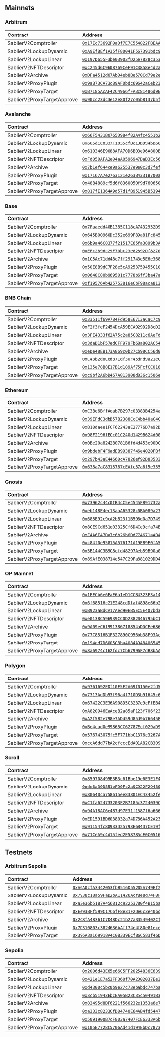 ## Mainnets

### Arbitrum

| Contract | Address | Deployment |
| :-------- | :-------- | :--------- |
| SablierV2Comptroller | [`0x17Ec73692F0aDf7E7C554822FBEAACB4BE781762`](https://arbiscan.io/address/0x17Ec73692F0aDf7E7C554822FBEAACB4BE781762) | [`lockup-v1.0`](https://github.com/sablier-labs/sdk/blob/main/deployments/lockup/v1.0) |
| SablierV2LockupDynamic | [`0xA9EfBEf1A35fF80041F567391bdc9813b2D50197`](https://arbiscan.io/address/0xA9EfBEf1A35fF80041F567391bdc9813b2D50197) | [`lockup-v1.0`](https://github.com/sablier-labs/sdk/blob/main/deployments/lockup/v1.0) |
| SablierV2LockupLinear | [`0x197D655F3be03903fD25e7828c3534504bfe525e`](https://arbiscan.io/address/0x197D655F3be03903fD25e7828c3534504bfe525e) | [`lockup-v1.0`](https://github.com/sablier-labs/sdk/blob/main/deployments/lockup/v1.0) |
| SablierV2NFTDescriptor | [`0xc245d6C9608769CeF91C3858e4d2a74802B9f1bB`](https://arbiscan.io/address/0xc245d6C9608769CeF91C3858e4d2a74802B9f1bB) | [`lockup-v1.0`](https://github.com/sablier-labs/sdk/blob/main/deployments/lockup/v1.0) |
| SablierV2Archive | [`0xDFa4512d07AbD4eb8Be570Cd79e2e6Fe21ff15C9`](https://arbiscan.io/address/0xDFa4512d07AbD4eb8Be570Cd79e2e6Fe21ff15C9) | [`lockup-v1.0`](https://github.com/sablier-labs/sdk/blob/main/deployments/lockup/v1.0) |
| SablierV2ProxyPlugin | [`0x9aB73CA73c89AF0bdc69642aCeb23CC6A55A514C`](https://arbiscan.io/address/0x9aB73CA73c89AF0bdc69642aCeb23CC6A55A514C) | [`lockup-v1.0`](https://github.com/sablier-labs/sdk/blob/main/deployments/lockup/v1.0) |
| SablierV2ProxyTarget | [`0xB7185AcAF42C4966fFA3c81486d9ED9633aa4c13`](https://arbiscan.io/address/0xB7185AcAF42C4966fFA3c81486d9ED9633aa4c13) | [`lockup-v1.0`](https://github.com/sablier-labs/sdk/blob/main/deployments/lockup/v1.0) |
| SablierV2ProxyTargetApprove | [`0x90cc23dc3e12e80f27c05b8137b5f0d2b1edfa20`](https://arbiscan.io/address/0x90cc23dc3e12e80f27c05b8137b5f0d2b1edfa20) | [`lockup-v1.0`](https://github.com/sablier-labs/sdk/blob/main/deployments/lockup/v1.0) |

### Avalanche

| Contract | Address | Deployment |
| :-------- | :-------- | :--------- |
| SablierV2Comptroller | [`0x66F5431B0765D984f82A4fc4551b2c9ccF7eAC9C`](https://snowtrace.io/address/0x66F5431B0765D984f82A4fc4551b2c9ccF7eAC9C) | [`lockup-v1.0`](https://github.com/sablier-labs/sdk/blob/main/deployments/lockup/v1.0) |
| SablierV2LockupDynamic | [`0x665d1C8337F1035cfBe13DD94bB669110b975f5F`](https://snowtrace.io/address/0x665d1C8337F1035cfBe13DD94bB669110b975f5F) | [`lockup-v1.0`](https://github.com/sablier-labs/sdk/blob/main/deployments/lockup/v1.0) |
| SablierV2LockupLinear | [`0x610346E9088AFA70D6B03e96A800B3267E75cA19`](https://snowtrace.io/address/0x610346E9088AFA70D6B03e96A800B3267E75cA19) | [`lockup-v1.0`](https://github.com/sablier-labs/sdk/blob/main/deployments/lockup/v1.0) |
| SablierV2NFTDescriptor | [`0xFd050AFA2e04aA0596947DaD3Ec5690162aDc77F`](https://snowtrace.io/address/0xFd050AFA2e04aA0596947DaD3Ec5690162aDc77F) | [`lockup-v1.0`](https://github.com/sablier-labs/sdk/blob/main/deployments/lockup/v1.0) |
| SablierV2Archive | [`0x7b1ef644ce9a625537e9e0c3d7fef3be667e6159`](https://snowtrace.io/address/0x7b1ef644ce9a625537e9e0c3d7fef3be667e6159) | [`lockup-v1.0`](https://github.com/sablier-labs/sdk/blob/main/deployments/lockup/v1.0) |
| SablierV2ProxyPlugin | [`0x17167A7e2763121e263B4331B700a1BF9113b387`](https://snowtrace.io/address/0x17167A7e2763121e263B4331B700a1BF9113b387) | [`lockup-v1.0`](https://github.com/sablier-labs/sdk/blob/main/deployments/lockup/v1.0) |
| SablierV2ProxyTarget | [`0x48B4889cf5d6f8360050f9d7606505F1433120BC`](https://snowtrace.io/address/0x48B4889cf5d6f8360050f9d7606505F1433120BC) | [`lockup-v1.0`](https://github.com/sablier-labs/sdk/blob/main/deployments/lockup/v1.0) |
| SablierV2ProxyTargetApprove | [`0x817fE1364A9d57d1fB951945B53942234163Ef10`](https://snowtrace.io/address/0x817fE1364A9d57d1fB951945B53942234163Ef10) | [`lockup-v1.0`](https://github.com/sablier-labs/sdk/blob/main/deployments/lockup/v1.0) |

### Base

| Contract | Address | Deployment |
| :-------- | :-------- | :--------- |
| SablierV2Comptroller | [`0x7Faaedd40B1385C118cA7432952D9DC6b5CbC49e`](https://basescan.org/address/0x7Faaedd40B1385C118cA7432952D9DC6b5CbC49e) | [`lockup-v1.0`](https://github.com/sablier-labs/sdk/blob/main/deployments/lockup/v1.0) |
| SablierV2LockupDynamic | [`0x645B00960Dc352e699F89a81Fc845C0C645231cf`](https://basescan.org/address/0x645B00960Dc352e699F89a81Fc845C0C645231cf) | [`lockup-v1.0`](https://github.com/sablier-labs/sdk/blob/main/deployments/lockup/v1.0) |
| SablierV2LockupLinear | [`0x6b9a46C8377f21517E65fa3899b3A9Fab19D17f5`](https://basescan.org/address/0x6b9a46C8377f21517E65fa3899b3A9Fab19D17f5) | [`lockup-v1.0`](https://github.com/sablier-labs/sdk/blob/main/deployments/lockup/v1.0) |
| SablierV2NFTDescriptor | [`0xEFc2896c29F70bc23e82892Df827d4e2259028Fd`](https://basescan.org/address/0xEFc2896c29F70bc23e82892Df827d4e2259028Fd) | [`lockup-v1.0`](https://github.com/sablier-labs/sdk/blob/main/deployments/lockup/v1.0) |
| SablierV2Archive | [`0x1C5Ac71dd48c7ff291743e5E6e3689ba92F73cC6`](https://basescan.org/address/0x1C5Ac71dd48c7ff291743e5E6e3689ba92F73cC6) | [`lockup-v1.0`](https://github.com/sablier-labs/sdk/blob/main/deployments/lockup/v1.0) |
| SablierV2ProxyPlugin | [`0x50E8B9dC7F28e5cA9253759455C1077e497c4232`](https://basescan.org/address/0x50E8B9dC7F28e5cA9253759455C1077e497c4232) | [`lockup-v1.0`](https://github.com/sablier-labs/sdk/blob/main/deployments/lockup/v1.0) |
| SablierV2ProxyTarget | [`0x0648C80b969501c7778b6ff3ba47aBb78fEeDF39`](https://basescan.org/address/0x0648C80b969501c7778b6ff3ba47aBb78fEeDF39) | [`lockup-v1.0`](https://github.com/sablier-labs/sdk/blob/main/deployments/lockup/v1.0) |
| SablierV2ProxyTargetApprove | [`0xf19576Ab425753816eCbF98aca8132A0f693aEc5`](https://basescan.org/address/0xf19576Ab425753816eCbF98aca8132A0f693aEc5) | [`lockup-v1.0`](https://github.com/sablier-labs/sdk/blob/main/deployments/lockup/v1.0) |

### BNB Chain

| Contract | Address | Deployment |
| :-------- | :-------- | :--------- |
| SablierV2Comptroller | [`0x33511f69A784Fd958E6713aCaC7c9dCF1A5578E8`](https://bscscan.com/address/0x33511f69A784Fd958E6713aCaC7c9dCF1A5578E8) | [`lockup-v1.0`](https://github.com/sablier-labs/sdk/blob/main/deployments/lockup/v1.0) |
| SablierV2LockupDynamic | [`0xF2f3feF2454DcA59ECA929D2D8cD2a8669Cc6214`](https://bscscan.com/address/0xF2f3feF2454DcA59ECA929D2D8cD2a8669Cc6214) | [`lockup-v1.0`](https://github.com/sablier-labs/sdk/blob/main/deployments/lockup/v1.0) |
| SablierV2LockupLinear | [`0x3FE4333f62A75c2a85C8211c6AeFd1b9Bfde6e51`](https://bscscan.com/address/0x3FE4333f62A75c2a85C8211c6AeFd1b9Bfde6e51) | [`lockup-v1.0`](https://github.com/sablier-labs/sdk/blob/main/deployments/lockup/v1.0) |
| SablierV2NFTDescriptor | [`0x3daD1bF57edCFF979Fb68a802AC54c5AAfB78F4c`](https://bscscan.com/address/0x3daD1bF57edCFF979Fb68a802AC54c5AAfB78F4c) | [`lockup-v1.0`](https://github.com/sablier-labs/sdk/blob/main/deployments/lockup/v1.0) |
| SablierV2Archive | [`0xeDe48EB173A869c0b27Cb98CC56d00BC391e5887`](https://bscscan.com/address/0xeDe48EB173A869c0b27Cb98CC56d00BC391e5887) | [`lockup-v1.0`](https://github.com/sablier-labs/sdk/blob/main/deployments/lockup/v1.0) |
| SablierV2ProxyPlugin | [`0xC43b2d8CedB71df30F45dFd9a21eC1E50A813bD6`](https://bscscan.com/address/0xC43b2d8CedB71df30F45dFd9a21eC1E50A813bD6) | [`lockup-v1.0`](https://github.com/sablier-labs/sdk/blob/main/deployments/lockup/v1.0) |
| SablierV2ProxyTarget | [`0x135e78B8E17B1d189Af75FcfCC018ab2E6c7b879`](https://bscscan.com/address/0x135e78B8E17B1d189Af75FcfCC018ab2E6c7b879) | [`lockup-v1.0`](https://github.com/sablier-labs/sdk/blob/main/deployments/lockup/v1.0) |
| SablierV2ProxyTargetApprove | [`0xc9bf2A6bD467A813908d836c1506efE61E465761`](https://bscscan.com/address/0xc9bf2A6bD467A813908d836c1506efE61E465761) | [`lockup-v1.0`](https://github.com/sablier-labs/sdk/blob/main/deployments/lockup/v1.0) |

### Ethereum

| Contract | Address | Deployment |
| :-------- | :-------- | :--------- |
| SablierV2Comptroller | [`0xC3Be6BffAeab7B297c03383B4254aa3Af2b9a5BA`](https://etherscan.io/address/0xC3Be6BffAeab7B297c03383B4254aa3Af2b9a5BA) | [`lockup-v1.0`](https://github.com/sablier-labs/sdk/blob/main/deployments/lockup/v1.0) |
| SablierV2LockupDynamic | [`0x39EFdC3dbB57B2388CcC4bb40aC4CB1226Bc9E44`](https://etherscan.io/address/0x39EFdC3dbB57B2388CcC4bb40aC4CB1226Bc9E44) | [`lockup-v1.0`](https://github.com/sablier-labs/sdk/blob/main/deployments/lockup/v1.0) |
| SablierV2LockupLinear | [`0xB10daee1FCF62243aE27776D7a92D39dC8740f95`](https://etherscan.io/address/0xB10daee1FCF62243aE27776D7a92D39dC8740f95) | [`lockup-v1.0`](https://github.com/sablier-labs/sdk/blob/main/deployments/lockup/v1.0) |
| SablierV2NFTDescriptor | [`0x98F2196fECc01C240d1429B624d007Ca268EEA29`](https://etherscan.io/address/0x98F2196fECc01C240d1429B624d007Ca268EEA29) | [`lockup-v1.0`](https://github.com/sablier-labs/sdk/blob/main/deployments/lockup/v1.0) |
| SablierV2Archive | [`0x0Be20a8242B0781B6fd4d453e90DCC1CcF7DBcc6`](https://etherscan.io/address/0x0Be20a8242B0781B6fd4d453e90DCC1CcF7DBcc6) | [`lockup-v1.0`](https://github.com/sablier-labs/sdk/blob/main/deployments/lockup/v1.0) |
| SablierV2ProxyPlugin | [`0x9bdebF4F9adEB99387f46e4020FBf3dDa885D2b8`](https://etherscan.io/address/0x9bdebF4F9adEB99387f46e4020FBf3dDa885D2b8) | [`lockup-v1.0`](https://github.com/sablier-labs/sdk/blob/main/deployments/lockup/v1.0) |
| SablierV2ProxyTarget | [`0x297b43aE44660cA7826ef92D8353324C018573Ef`](https://etherscan.io/address/0x297b43aE44660cA7826ef92D8353324C018573Ef) | [`lockup-v1.0`](https://github.com/sablier-labs/sdk/blob/main/deployments/lockup/v1.0) |
| SablierV2ProxyTargetApprove | [`0x638a7aC8315767cEAfc57a6f5e3559454347C3f6`](https://etherscan.io/address/0x638a7aC8315767cEAfc57a6f5e3559454347C3f6) | [`lockup-v1.0`](https://github.com/sablier-labs/sdk/blob/main/deployments/lockup/v1.0) |

### Gnosis

| Contract | Address | Deployment |
| :-------- | :-------- | :--------- |
| SablierV2Comptroller | [`0x73962c44c0fB4cC5e4545FB91732a5c5e87F55C2`](https://gnosisscan.io/address/0x73962c44c0fB4cC5e4545FB91732a5c5e87F55C2) | [`lockup-v1.0`](https://github.com/sablier-labs/sdk/blob/main/deployments/lockup/v1.0) |
| SablierV2LockupDynamic | [`0xeb148E4ec13aaA65328c0BA089a278138E9E53F9`](https://gnosisscan.io/address/0xeb148E4ec13aaA65328c0BA089a278138E9E53F9) | [`lockup-v1.0`](https://github.com/sablier-labs/sdk/blob/main/deployments/lockup/v1.0) |
| SablierV2LockupLinear | [`0x685E92c9cA2bB23f1B596d0a7D749c0603e88585`](https://gnosisscan.io/address/0x685E92c9cA2bB23f1B596d0a7D749c0603e88585) | [`lockup-v1.0`](https://github.com/sablier-labs/sdk/blob/main/deployments/lockup/v1.0) |
| SablierV2NFTDescriptor | [`0x8CE9Cd651e03325Cf6D4Ce9cfa74BE79CDf6d530`](https://gnosisscan.io/address/0x8CE9Cd651e03325Cf6D4Ce9cfa74BE79CDf6d530) | [`lockup-v1.0`](https://github.com/sablier-labs/sdk/blob/main/deployments/lockup/v1.0) |
| SablierV2Archive | [`0xF4A6F47Da7c6b26b6Dd774671aABA48fb4bFE309`](https://gnosisscan.io/address/0xF4A6F47Da7c6b26b6Dd774671aABA48fb4bFE309) | [`lockup-v1.0`](https://github.com/sablier-labs/sdk/blob/main/deployments/lockup/v1.0) |
| SablierV2ProxyPlugin | [`0xc84f0e95815A576171A19EB9E0fA55a217Ab1536`](https://gnosisscan.io/address/0xc84f0e95815A576171A19EB9E0fA55a217Ab1536) | [`lockup-v1.0`](https://github.com/sablier-labs/sdk/blob/main/deployments/lockup/v1.0) |
| SablierV2ProxyTarget | [`0x5B144C3B9C8cfd48297Aeb59B90a024Ef3fCcE92`](https://gnosisscan.io/address/0x5B144C3B9C8cfd48297Aeb59B90a024Ef3fCcE92) | [`lockup-v1.0`](https://github.com/sablier-labs/sdk/blob/main/deployments/lockup/v1.0) |
| SablierV2ProxyTargetApprove | [`0x89AfE038714e547C29Fa881029DD4B5CFB008454`](https://gnosisscan.io/address/0x89AfE038714e547C29Fa881029DD4B5CFB008454) | [`lockup-v1.0`](https://github.com/sablier-labs/sdk/blob/main/deployments/lockup/v1.0) |

### OP Mainnet

| Contract | Address | Deployment |
| :-------- | :-------- | :--------- |
| SablierV2Comptroller | [`0x1EECb6e6EaE6a1eD1CCB4323F3a146A7C5443A10`](https://optimistic.etherscan.io/address/0x1EECb6e6EaE6a1eD1CCB4323F3a146A7C5443A10) | [`lockup-v1.0`](https://github.com/sablier-labs/sdk/blob/main/deployments/lockup/v1.0) |
| SablierV2LockupDynamic | [`0x6f68516c21E248cdDfaf4898e66b2b0Adee0e0d6`](https://optimistic.etherscan.io/address/0x6f68516c21E248cdDfaf4898e66b2b0Adee0e0d6) | [`lockup-v1.0`](https://github.com/sablier-labs/sdk/blob/main/deployments/lockup/v1.0) |
| SablierV2LockupLinear | [`0xB923aBdCA17Aed90EB5EC5E407bd37164f632bFD`](https://optimistic.etherscan.io/address/0xB923aBdCA17Aed90EB5EC5E407bd37164f632bFD) | [`lockup-v1.0`](https://github.com/sablier-labs/sdk/blob/main/deployments/lockup/v1.0) |
| SablierV2NFTDescriptor | [`0xe0138C596939CC0D2382046795bC163ad5755e0E`](https://optimistic.etherscan.io/address/0xe0138C596939CC0D2382046795bC163ad5755e0E) | [`lockup-v1.0`](https://github.com/sablier-labs/sdk/blob/main/deployments/lockup/v1.0) |
| SablierV2Archive | [`0x9A09eC6f991386718854aDDCEe68647776Befd5b`](https://optimistic.etherscan.io/address/0x9A09eC6f991386718854aDDCEe68647776Befd5b) | [`lockup-v1.0`](https://github.com/sablier-labs/sdk/blob/main/deployments/lockup/v1.0) |
| SablierV2ProxyPlugin | [`0x77C8516B1F327890C956bb38F93Ac2d6B24795Ea`](https://optimistic.etherscan.io/address/0x77C8516B1F327890C956bb38F93Ac2d6B24795Ea) | [`lockup-v1.0`](https://github.com/sablier-labs/sdk/blob/main/deployments/lockup/v1.0) |
| SablierV2ProxyTarget | [`0x194ed7D6005C8ba4084A948406545DF299ad37cD`](https://optimistic.etherscan.io/address/0x194ed7D6005C8ba4084A948406545DF299ad37cD) | [`lockup-v1.0`](https://github.com/sablier-labs/sdk/blob/main/deployments/lockup/v1.0) |
| SablierV2ProxyTargetApprove | [`0x8a6974c162fdc7Cb67996F7dB8bAAFb9a99566e0`](https://optimistic.etherscan.io/address/0x8a6974c162fdc7Cb67996F7dB8bAAFb9a99566e0) | [`lockup-v1.0`](https://github.com/sablier-labs/sdk/blob/main/deployments/lockup/v1.0) |

### Polygon

| Contract | Address | Deployment |
| :-------- | :-------- | :--------- |
| SablierV2Comptroller | [`0x9761692EDf10F5F2A69f0150e2fd50dcecf05F2E`](https://polygonscan.com/address/0x9761692EDf10F5F2A69f0150e2fd50dcecf05F2E) | [`lockup-v1.0`](https://github.com/sablier-labs/sdk/blob/main/deployments/lockup/v1.0) |
| SablierV2LockupDynamic | [`0x7313AdDb53f96a4f710D3b91645c62B434190725`](https://polygonscan.com/address/0x7313AdDb53f96a4f710D3b91645c62B434190725) | [`lockup-v1.0`](https://github.com/sablier-labs/sdk/blob/main/deployments/lockup/v1.0) |
| SablierV2LockupLinear | [`0x67422C3E36A908D5C3237e9cFfEB40bDE7060f6E`](https://polygonscan.com/address/0x67422C3E36A908D5C3237e9cFfEB40bDE7060f6E) | [`lockup-v1.0`](https://github.com/sablier-labs/sdk/blob/main/deployments/lockup/v1.0) |
| SablierV2NFTDescriptor | [`0xA820946EaAceB2a85aF123f706f23192c28bC6B9`](https://polygonscan.com/address/0xA820946EaAceB2a85aF123f706f23192c28bC6B9) | [`lockup-v1.0`](https://github.com/sablier-labs/sdk/blob/main/deployments/lockup/v1.0) |
| SablierV2Archive | [`0xA2f5B2e798e7ADd59d85d9b76645E6AC13fC4e1f`](https://polygonscan.com/address/0xA2f5B2e798e7ADd59d85d9b76645E6AC13fC4e1f) | [`lockup-v1.0`](https://github.com/sablier-labs/sdk/blob/main/deployments/lockup/v1.0) |
| SablierV2ProxyPlugin | [`0xBe4cad0e99865CC62787Ecf029aD9DD4815d3d2e`](https://polygonscan.com/address/0xBe4cad0e99865CC62787Ecf029aD9DD4815d3d2e) | [`lockup-v1.0`](https://github.com/sablier-labs/sdk/blob/main/deployments/lockup/v1.0) |
| SablierV2ProxyTarget | [`0x576743075fc5F771bbC1376c3267A6185Af9D62B`](https://polygonscan.com/address/0x576743075fc5F771bbC1376c3267A6185Af9D62B) | [`lockup-v1.0`](https://github.com/sablier-labs/sdk/blob/main/deployments/lockup/v1.0) |
| SablierV2ProxyTargetApprove | [`0xccA6dd77bA2cfcccEdA01A82CB309e2A17901682`](https://polygonscan.com/address/0xccA6dd77bA2cfcccEdA01A82CB309e2A17901682) | [`lockup-v1.0`](https://github.com/sablier-labs/sdk/blob/main/deployments/lockup/v1.0) |

### Scroll

| Contract | Address | Deployment |
| :-------- | :-------- | :--------- |
| SablierV2Comptroller | [`0x859708495E3B3c61Bbe19e6E3E1F41dE3A5C5C5b`](https://scrollscan.com/address/0x859708495E3B3c61Bbe19e6E3E1F41dE3A5C5C5b) | [`lockup-v1.0`](https://github.com/sablier-labs/sdk/blob/main/deployments/lockup/v1.0) |
| SablierV2LockupDynamic | [`0xde6a30D851eFD0Fc2a9C922F294801Cfd5FCB3A1`](https://scrollscan.com/address/0xde6a30D851eFD0Fc2a9C922F294801Cfd5FCB3A1) | [`lockup-v1.0`](https://github.com/sablier-labs/sdk/blob/main/deployments/lockup/v1.0) |
| SablierV2LockupLinear | [`0x80640ca758615ee83801EC43452feEA09a202D33`](https://scrollscan.com/address/0x80640ca758615ee83801EC43452feEA09a202D33) | [`lockup-v1.0`](https://github.com/sablier-labs/sdk/blob/main/deployments/lockup/v1.0) |
| SablierV2NFTDescriptor | [`0xC1fa624733203F2B7185c3724039C4D5E5234fE4`](https://scrollscan.com/address/0xC1fa624733203F2B7185c3724039C4D5E5234fE4) | [`lockup-v1.0`](https://github.com/sablier-labs/sdk/blob/main/deployments/lockup/v1.0) |
| SablierV2Archive | [`0x94A18AC6e4B7d97E31f1587f6a666Dc5503086c3`](https://scrollscan.com/address/0x94A18AC6e4B7d97E31f1587f6a666Dc5503086c3) | [`lockup-v1.0`](https://github.com/sablier-labs/sdk/blob/main/deployments/lockup/v1.0) |
| SablierV2ProxyPlugin | [`0xED1591BD6038032a74D786A452A23536b3201490`](https://scrollscan.com/address/0xED1591BD6038032a74D786A452A23536b3201490) | [`lockup-v1.0`](https://github.com/sablier-labs/sdk/blob/main/deployments/lockup/v1.0) |
| SablierV2ProxyTarget | [`0x91154fc80933D25793E6B4D7CE19fb51dE6794B7`](https://scrollscan.com/address/0x91154fc80933D25793E6B4D7CE19fb51dE6794B7) | [`lockup-v1.0`](https://github.com/sablier-labs/sdk/blob/main/deployments/lockup/v1.0) |
| SablierV2ProxyTargetApprove | [`0x71CeA9c4d15fed2E58785cE0C05165CE34313A74`](https://scrollscan.com/address/0x71CeA9c4d15fed2E58785cE0C05165CE34313A74) | [`lockup-v1.0`](https://github.com/sablier-labs/sdk/blob/main/deployments/lockup/v1.0) |

## Testnets

### Arbitrum Sepolia

| Contract | Address | Deployment |
| :-------- | :-------- | :--------- |
| SablierV2Comptroller | [`0xA6A0cfA3442053fbB516D55205A749Ef2D33aed9`](https://sepolia.arbiscan.io/address/0xA6A0cfA3442053fbB516D55205A749Ef2D33aed9) | [`lockup-v1.0`](https://github.com/sablier-labs/sdk/blob/main/deployments/lockup/v1.0) |
| SablierV2LockupDynamic | [`0x7938c18a59FaD2bA11426AcfBe8d74F0F598a4D2`](https://sepolia.arbiscan.io/address/0x7938c18a59FaD2bA11426AcfBe8d74F0F598a4D2) | [`lockup-v1.0`](https://github.com/sablier-labs/sdk/blob/main/deployments/lockup/v1.0) |
| SablierV2LockupLinear | [`0xa3e36b51B7A456812c92253780f4B15bad56e34c`](https://sepolia.arbiscan.io/address/0xa3e36b51B7A456812c92253780f4B15bad56e34c) | [`lockup-v1.0`](https://github.com/sablier-labs/sdk/blob/main/deployments/lockup/v1.0) |
| SablierV2NFTDescriptor | [`0xEe93BFf599C17C6fF8e31F2De6c3e40bd5e51312`](https://sepolia.arbiscan.io/address/0xEe93BFf599C17C6fF8e31F2De6c3e40bd5e51312) | [`lockup-v1.0`](https://github.com/sablier-labs/sdk/blob/main/deployments/lockup/v1.0) |
| SablierV2Archive | [`0x2C8fA48361C7D48Dc21b27a3D549402Cf8AE16B0`](https://sepolia.arbiscan.io/address/0x2C8fA48361C7D48Dc21b27a3D549402Cf8AE16B0) | [`lockup-v1.0`](https://github.com/sablier-labs/sdk/blob/main/deployments/lockup/v1.0) |
| SablierV2ProxyPlugin | [`0x7D310803c3824636bAff74e4f80e81ece167c440`](https://sepolia.arbiscan.io/address/0x7D310803c3824636bAff74e4f80e81ece167c440) | [`lockup-v1.0`](https://github.com/sablier-labs/sdk/blob/main/deployments/lockup/v1.0) |
| SablierV2ProxyTarget | [`0x396A3a169918A4C0B339ECf86C583f46D696254E`](https://sepolia.arbiscan.io/address/0x396A3a169918A4C0B339ECf86C583f46D696254E) | [`lockup-v1.0`](https://github.com/sablier-labs/sdk/blob/main/deployments/lockup/v1.0) |

### Sepolia

| Contract | Address | Deployment |
| :-------- | :-------- | :--------- |
| SablierV2Comptroller | [`0x2006d43E65e66C5FF20254836E63947FA8bAaD68`](https://sepolia.etherscan.io/address/0x2006d43E65e66C5FF20254836E63947FA8bAaD68) | [`lockup-v1.0`](https://github.com/sablier-labs/sdk/blob/main/deployments/lockup/v1.0) |
| SablierV2LockupDynamic | [`0x421e1E7a53FF360f70A2D02037Ee394FA474e035`](https://sepolia.etherscan.io/address/0x421e1E7a53FF360f70A2D02037Ee394FA474e035) | [`lockup-v1.0`](https://github.com/sablier-labs/sdk/blob/main/deployments/lockup/v1.0) |
| SablierV2LockupLinear | [`0xd4300c5bc0b9e27c73ebabdc747ba990b1b570db`](https://sepolia.etherscan.io/address/0xd4300c5bc0b9e27c73ebabdc747ba990b1b570db) | [`lockup-v1.0`](https://github.com/sablier-labs/sdk/blob/main/deployments/lockup/v1.0) |
| SablierV2NFTDescriptor | [`0x3cb51943EbcEA05B23C35c50491B3d296FF675db`](https://sepolia.etherscan.io/address/0x3cb51943EbcEA05B23C35c50491B3d296FF675db) | [`lockup-v1.0`](https://github.com/sablier-labs/sdk/blob/main/deployments/lockup/v1.0) |
| SablierV2Archive | [`0x83495d8DF6221f566232e1353a6e7231A86C61fF`](https://sepolia.etherscan.io/address/0x83495d8DF6221f566232e1353a6e7231A86C61fF) | [`lockup-v1.0`](https://github.com/sablier-labs/sdk/blob/main/deployments/lockup/v1.0) |
| SablierV2ProxyPlugin | [`0xa333c8233CfD04740E64AB4fd5447995E357561B`](https://sepolia.etherscan.io/address/0xa333c8233CfD04740E64AB4fd5447995E357561B) | [`lockup-v1.0`](https://github.com/sablier-labs/sdk/blob/main/deployments/lockup/v1.0) |
| SablierV2ProxyTarget | [`0x5091900B7cF803a7407FCE6333A6bAE4aA779Fd4`](https://sepolia.etherscan.io/address/0x5091900B7cF803a7407FCE6333A6bAE4aA779Fd4) | [`lockup-v1.0`](https://github.com/sablier-labs/sdk/blob/main/deployments/lockup/v1.0) |
| SablierV2ProxyTargetApprove | [`0x105E7728C5706Ad41d194EbDc7873B047352F3d2`](https://sepolia.etherscan.io/address/0x105E7728C5706Ad41d194EbDc7873B047352F3d2) | [`lockup-v1.0`](https://github.com/sablier-labs/sdk/blob/main/deployments/lockup/v1.0) |

